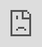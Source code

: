 ```yaml
---
title: "Settle down a personal website"
subtitle: "with blogdown in R"  
author: "Annie Lyu & Anabelle Laurent"
date: '<br>Graphics Group @ ISU <br>`r Sys.Date()`'
output:
  xaringan::moon_reader:
    lib_dir: libs
    css: [rladies, rladies-fonts]
    nature:
      highlightStyle: github
      highlightLines: true
      countIncrementalSlides: false
      beforeInit: "https://platform.twitter.com/widgets.js"
      # ratio: '16:9'
---
```

```r
options(htmltools.dir.version = FALSE)
```

# Why a personal website?

- Be professional `r emo::ji("necktie")`

  + [Some advice on managing your online presence - Hadley Wickham](https://twitter.com/hadleywickham/status/1189971594778681344)

--

- Autobiography `r emo::ji("book")`

  + [我网故我在 - Yihui Xie](https://yihui.org/cn/2016/12/student-project/)

--

- Learning and Sharing `r emo::ji("speaker")`

  + [The unreasonable effectiveness of public work - David Robinson](https://resources.rstudio.com/rstudio-conf-2019/the-unreasonable-effectiveness-of-public-work)
  
  + [Becoming an R blogger - Rebecca Barter](http://www.rebeccabarter.com/blog/2020-02-03_blogger/)

--

- Have fun programming and blogging! `r emo::ji("grin")`

  + [Twitter Threads vs Blogging - Yihui Xie](https://yihui.org/en/2017/08/twitter-threads-vs-blogging/)

---

<body>
<style type="text/css">
body, html
{
margin: 0; padding: 0; height: 100%; overflow: hidden;
}
#content
{
position:absolute; left: 0; right: 0; bottom: 0; top: 0px; 
}
</style>
<div id="content">
<iframe width="100%" height="100%" frameborder="0" src="https://annielyu.com/2020/01/12/blogdown-website/"/>
</div>
</body>

---

<body>
<style type="text/css">
body, html
{
margin: 0; padding: 0; height: 100%; overflow: hidden;
}
#content
{
position:absolute; left: 0; right: 0; bottom: 0; top: 0px; 
}
</style>
<div id="content">
<iframe width="100%" height="100%" frameborder="0" src="http://anabellelaurent.com/"/>
</div>
</body>

---
class: inverse

background-image: url(https://media.giphy.com/media/mohhXPUdhVVoA/giphy.gif)
background-size: 100%
background-position: 50% 50%

---
# How to get it done?

1. customize your content by modifying a template website -- <span style="color:blue">lots of work</span> `r emo::ji("sweat_smile")`

  + `install.packages("blogdown")`

--

1. custom domain name -- <span style="color:blue">straightforward</span> `r emo::ji("smile")`

  + Google Domains (.com, .org, .me) for a cost of $12 per year
  
  + Google Analytics (monitor website traffic for free)
  
--

1. publish with GitHub and Netlify -- <span style="color:blue">somewhat tricky</span> `r emo::ji("persevere")`

  + tell Netlify to auto build your website through your GitHub repo
  
  + configure custom domain DNS

---
## RStudio and Website using blogdown

New Project -> New Directory -> Website using blogdown 

![](images/start.png)

---
## RStudio and Website using blogdown

New Project -> New Directory -> Website using blogdown 

![](images/start_annote.png)

---
background-image: url(images/serve_site.png)
background-size: 100%
background-position: 50% 50%

---
class: inverse

## Your Turn

- Create a new website using the RStudio dialog to set it up in a new project.

  + pick a [hugo theme](https://themes.gohugo.io/) you like (we'll use the hugo-academic as an example)

- Live preview a website locally (Addins -> Serve Site).

---
## File structure

- configuration: <span style="color:blue">a few site settings to go through</span>

  + config.toml

  + config/_default/*.toml $\Rightarrow$ languages, menus, params

--

- content: <span style="color:blue">mostly markdown files</span>

  + home/*.md -- homepage layout

  + authors/admin -- biography
  
  + post, talk, project, publication -- achievements `r emo::ji("100")`  

--

- static: <span style="color:blue">self imported files</span>

  + images, slides, resume, etc. 

--

- <mark>**DO NOT TOUCH**</mark>: public, resources, themes

---
## Homepage Layout (content/home)

<center><img src="images/content_folder.png" style="width: 90%" /></center>

---
## Homepage Layout (content/home) 

- `active = true`: keep section; `active = false`: discard section (line 5)

- `weight`: section order (small weight shows first, line 6)

<center><img src="images/activate_truefalse.png" style="width: 90%" /></center>

---
## Biography (content/authors/admin)

- edit authors/**admin**/_index.md to introduce yourself

- replace authors/admin/avatar.jpg with your profile picture

<center><img src="images/authors_admin.png" style="width: 90%" /></center>

---
## Biography (content/authors/admin/_index.md) 

<center><img src="images/authors_admin_index.png" style="width: 80%" /></center>

---
## Resources - fontawesome icons

<center><img src="images/fontawesome.png" style="width: 90%" /></center>

---
class: inverse

## Your turn

- Clean up the sections on the homepage (optional)

- Fill in your information (at least name, organization and role)

---
## Create a new R Markdown post (content/post)

- use the **New Post** Addin (or run `blogdown::new_post(ext = '.Rmd')`)

<center><img src="images/newpost.png" style="width: 90%" /></center>

---
## Create a new R Markdown post (content/post)

<mark>**Do not knit**</mark> your post, instead

  + use the **Serve Site** Addin to preview your post, or
  
  + refresh preview
  
- In YAML header,

  + `draft:TRUE` $\Rightarrow$ preview an R markdown post

  + `draft:FALSE` $\Rightarrow$ ready to deploy a post

---
## Import files (static)

For image not created from your R Markdown file, you should
 
 + add image to the `static/img` folder
 
 + insert your image using `![my-image](/img/xx.png)`

--

Any files in the `static` folder can be referred using similar relative path!
 
---
class: inverse

## Your Turn

- Create a "hello world" post

---
## Create a new Markdown publication (content/publication)

<center><img src="images/publication.png" style="width: 90%" /></center>

---
## Create a new Markdown publication (content/publication)

<center><img src="images/publication_markdown.png" style="width: 80%" /></center>

---
## Add publication citation

- use **bibtex** format. This can be done using BibDesk

<center><img src="images/BibDesk.png" style="width: 90%" /></center>

---
## Deploy with Netlify and GitHub

